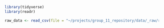 ```r
library(tidyverse)
library(readr)
```

```r

raw_data <- read_csv(file = "~/projects/group_11_repository/data/_raw/rhc.csv",show_col_types = FALSE)
```

```r

```

